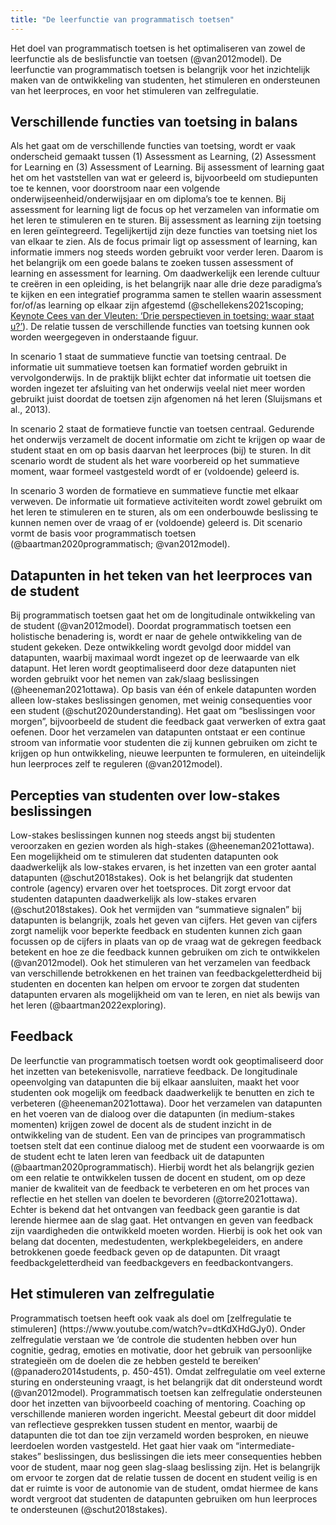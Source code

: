 ```yaml
---
title: "De leerfunctie van programmatisch toetsen"
---
```


::: {.lead}

Het doel van programmatisch toetsen is het optimaliseren van zowel de leerfunctie als de beslisfunctie van toetsen (@van2012model). De leerfunctie van programmatisch toetsen is belangrijk voor het inzichtelijk maken van de ontwikkeling van studenten, het stimuleren en ondersteunen van het leerproces, en voor het stimuleren van zelfregulatie.  

:::

## Verschillende functies van toetsing in balans 

Als het gaat om de verschillende functies van toetsing, wordt er vaak onderscheid gemaakt tussen (1) Assessment as Learning, (2) Assessment for Learning en (3) Assessment of Learning. Bij assessment of learning gaat het om het vaststellen van wat er geleerd is, bijvoorbeeld om studiepunten toe te kennen, voor doorstroom naar een volgende onderwijseenheid/onderwijsjaar en om diploma’s toe te kennen. Bij assessment for learning ligt de focus op het verzamelen van informatie om het leren te stimuleren en te sturen. Bij assessment as learning zijn toetsing en leren geïntegreerd. Tegelijkertijd zijn deze functies van toetsing niet los van elkaar te zien. Als de focus primair ligt op assessment of learning, kan informatie immers nog steeds worden gebruikt voor verder leren. Daarom is het belangrijk om een goede balans te zoeken tussen assessment of learning en assessment for learning. Om daadwerkelijk een lerende cultuur te creëren in een opleiding, is het belangrijk naar alle drie deze paradigma’s te kijken en een integratief programma samen te stellen waarin assessment for/of/as learning op elkaar zijn afgestemd (@schellekens2021scoping; [Keynote Cees van der Vleuten: 'Drie perspectieven in toetsing: waar staat u?'](https://www.youtube.com/watch?v=0AzX_QXl3N4&list=PLWHj64yM9YGPWNgygTtnsdi88dMVs_ZsL&index=3)). De relatie tussen de verschillende functies van toetsing kunnen ook worden weergegeven in onderstaande figuur.   

In scenario 1 staat de summatieve functie van toetsing centraal. De informatie uit summatieve toetsen kan formatief worden gebruikt in vervolgonderwijs. In de praktijk blijkt echter dat informatie uit toetsen die worden ingezet ter afsluiting van het onderwijs veelal niet meer worden gebruikt juist doordat de toetsen zijn afgenomen ná het leren (Sluijsmans et al., 2013).  

In scenario 2 staat de formatieve functie van toetsen centraal. Gedurende het onderwijs verzamelt de docent informatie om zicht te krijgen op waar de student staat en om op basis daarvan het leerproces (bij) te sturen. In dit scenario wordt de student als het ware voorbereid op het summatieve moment, waar formeel vastgesteld wordt of er (voldoende) geleerd is.  

In scenario 3 worden de formatieve en summatieve functie met elkaar verweven. De informatie uit formatieve activiteiten wordt zowel gebruikt om het leren te stimuleren en te sturen, als om een onderbouwde beslissing te kunnen nemen over de vraag of er (voldoende) geleerd is. Dit scenario vormt de basis voor programmatisch toetsen (@baartman2020programmatisch; @van2012model).  
 
## Datapunten in het teken van het leerproces van de student 

Bij programmatisch toetsen gaat het om de longitudinale ontwikkeling van de student (@van2012model). Doordat programmatisch toetsen een holistische benadering is, wordt er naar de gehele ontwikkeling van de student gekeken. Deze ontwikkeling wordt gevolgd door middel van datapunten, waarbij maximaal wordt ingezet op de leerwaarde van elk datapunt. Het leren wordt geoptimaliseerd door deze datapunten niet worden gebruikt voor het nemen van zak/slaag beslissingen (@heeneman2021ottawa). Op basis van één of enkele datapunten worden alleen low-stakes beslissingen genomen, met weinig consequenties voor een student (@schut2020understanding). Het gaat om “beslissingen voor morgen”, bijvoorbeeld de student die feedback gaat verwerken of extra gaat oefenen. Door het verzamelen van datapunten ontstaat er een continue stroom van informatie voor studenten die zij kunnen gebruiken om zicht te krijgen op hun ontwikkeling, nieuwe leerpunten te formuleren, en uiteindelijk hun leerproces zelf te reguleren (@van2012model).  

## Percepties van studenten over low-stakes beslissingen 

Low-stakes beslissingen kunnen nog steeds angst bij studenten veroorzaken en gezien worden als high-stakes (@heeneman2021ottawa). Een mogelijkheid om te stimuleren dat studenten datapunten ook daadwerkelijk als low-stakes ervaren, is het inzetten van een groter aantal datapunten (@schut2018stakes). Ook is het belangrijk dat studenten controle (agency) ervaren over het toetsproces. Dit zorgt ervoor dat studenten datapunten daadwerkelijk als low-stakes ervaren (@schut2018stakes). Ook het vermijden van “summatieve signalen” bij datapunten is belangrijk, zoals het geven van cijfers. Het geven van cijfers zorgt namelijk voor beperkte feedback en studenten kunnen zich gaan focussen op de cijfers in plaats van op de vraag wat de gekregen feedback betekent en hoe ze die feedback kunnen gebruiken om zich te ontwikkelen (@van2012model). Ook het stimuleren van het verzamelen van feedback van verschillende betrokkenen en het trainen van feedbackgeletterdheid bij studenten en docenten kan helpen om ervoor te zorgen dat studenten datapunten ervaren als mogelijkheid om van te leren, en niet als bewijs van het leren (@baartman2022exploring).  

## Feedback 

De leerfunctie van programmatisch toetsen wordt ook geoptimaliseerd door het inzetten van betekenisvolle, narratieve feedback. De longitudinale opeenvolging van datapunten die bij elkaar aansluiten, maakt het voor studenten ook mogelijk om feedback daadwerkelijk te benutten en zich te verbeteren (@heeneman2021ottawa). Door het verzamelen van datapunten en het voeren van de dialoog over die datapunten (in medium-stakes momenten) krijgen zowel de docent als de student inzicht in de ontwikkeling van de student. Een van de principes van programmatisch toetsen stelt dat een continue dialoog met de student een voorwaarde is om de student echt te laten leren van feedback uit de datapunten (@baartman2020programmatisch). Hierbij wordt het als belangrijk gezien om een relatie te ontwikkelen tussen de docent en student, om op deze manier de kwaliteit van de feedback te verbeteren en om het proces van reflectie en het stellen van doelen te bevorderen (@torre2021ottawa). Echter is bekend dat het ontvangen van feedback geen garantie is dat lerende hiermee aan de slag gaat. Het ontvangen en geven van feedback zijn vaardigheden die ontwikkeld moeten worden. Hierbij is ook het ook van belang dat docenten, medestudenten, werkplekbegeleiders, en andere betrokkenen goede feedback geven op de datapunten. Dit vraagt feedbackgeletterdheid van feedbackgevers en feedbackontvangers.   

## Het stimuleren van zelfregulatie 
Programmatisch toetsen heeft ook vaak als doel om [zelfregulatie te stimuleren] (https://www.youtube.com/watch?v=dtKdXHdGJy0). Onder zelfregulatie verstaan we ‘de controle die studenten hebben over hun cognitie, gedrag, emoties en motivatie, door het gebruik van persoonlijke strategieën om de doelen die ze hebben gesteld te bereiken’ (@panadero2014students, p. 450-451). Omdat zelfregulatie om veel externe sturing en ondersteuning vraagt, is het belangrijk dat dit ondersteund wordt (@van2012model). Programmatisch toetsen kan zelfregulatie ondersteunen door het inzetten van bijvoorbeeld coaching of mentoring. Coaching op verschillende manieren worden ingericht. Meestal gebeurt dit door middel van reflectieve gesprekken tussen student en mentor, waarbij de datapunten die tot dan toe zijn verzameld worden besproken, en nieuwe leerdoelen worden vastgesteld. Het gaat hier vaak om “intermediate-stakes” beslissingen, dus beslissingen die iets meer consequenties hebben voor de student, maar nog geen slag-slaag beslissing zijn. Het is belangrijk om ervoor te zorgen dat de relatie tussen de docent en student veilig is en dat er ruimte is voor de autonomie van de student, omdat hiermee de kans wordt vergroot dat studenten de datapunten gebruiken om hun leerproces te ondersteunen (@schut2018stakes).  